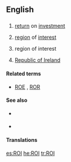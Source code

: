 {{also|roi|rồi|Rói}}
==English==

==={{acronym}}===
{{en-noun}}

# {{finance}} [[return]] on [[investment]]
# {{photography}} [[region]] of [[interest|interest]] {{qualifier|in digital images}}
# {{military|espionage}} region of interest
# [[Republic of Ireland]]

====Related terms====
* {{sense|finance}} [[ROE]] , [[ROR]]

====See also====
* {{sense|finance}} {{pedia|return on investment}}
* {{sense|photography}} {{pedia|region of interest}}

====Translations====
<!--Abbreviations only, please-->
{{trans-top|return on investment}}
{{trans-mid}}
{{trans-bottom}}

{{trans-top|Republic of Ireland}}
{{trans-mid}}
{{trans-bottom}}

{{trans-top|region of interest (in digital images)}}
{{trans-mid}}
{{trans-bottom}}

[[es:ROI]]
[[he:ROI]]
[[tr:ROI]]